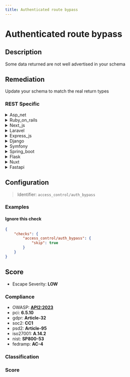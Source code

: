 ```yaml
---
title: Authenticated route bypass
---
```


# Authenticated route bypass

## Description

Some data returned are not well advertised in your schema


## Remediation

Update your schema to match the real return types



### REST Specific

<details>
    <summary>Asp_net</summary>

Ensure that all routes in the ASP.NET application are properly authenticated by implementing and enforcing authentication checks. Use the [Authorize] attribute on controllers and actions to restrict access to authenticated users. Additionally, review and update the routing configuration to prevent unauthorized access to sensitive data. Regularly audit your route authorization logic to ensure it aligns with your security policies.

</details>

<details>
    <summary>Ruby_on_rails</summary>

Ensure proper authorization checks are in place for each controller action. Use before_action callbacks in your controllers to verify that the current user is permitted to access the route. Additionally, consider using a robust authorization framework like Pundit or CanCanCan to manage permissions more effectively.

</details>

<details>
    <summary>Next_js</summary>

Ensure all routes are properly authenticated by implementing middleware that verifies user credentials or tokens before processing requests. Use Next.js API routes with built-in or custom authentication checks, and consistently apply these checks across all endpoints to prevent unauthorized access.

</details>

<details>
    <summary>Laravel</summary>

Ensure that all routes are properly protected by middleware that checks for authentication and authorization. Use Laravel's built-in authentication guards and gate features to control access to routes. Regularly audit your routes file to ensure that new routes adhere to the security policies.

</details>

<details>
    <summary>Express_js</summary>

Ensure all routes are protected with appropriate middleware that verifies authentication and authorization. Update route handlers to check for user credentials and permissions before processing requests. Regularly audit your route configurations to prevent bypass vulnerabilities.

</details>

<details>
    <summary>Django</summary>

Ensure that all views that handle sensitive data require proper authentication by using Django's built-in decorators such as @login_required for function-based views or LoginRequiredMixin for class-based views. Additionally, validate that all routes correctly check user permissions and that the Django ORM queries are properly scoped to the authenticated user to prevent unauthorized access.

</details>

<details>
    <summary>Symfony</summary>

Ensure that all routes in the Symfony application are properly secured by implementing access controls. Use the 'security.yaml' configuration file to define access rules and apply appropriate authentication checks before granting access to sensitive routes. Additionally, validate and sanitize all user inputs to prevent unauthorized data exposure.

</details>

<details>
    <summary>Spring_boot</summary>

Ensure that all routes are properly secured by configuring Spring Security to authenticate and authorize requests. Use method-level security with annotations like @PreAuthorize to protect controller methods based on roles or permissions. Regularly review your security configuration to prevent bypasses.

</details>

<details>
    <summary>Flask</summary>

Ensure all Flask routes that require authentication are properly protected by using decorators such as @login_required. Verify that the user is authenticated and authorized to access the route before processing the request. Additionally, review and update route permissions regularly to prevent unauthorized access.

</details>

<details>
    <summary>Nuxt</summary>

Ensure all routes are properly authenticated by implementing middleware that verifies user credentials before granting access to any sensitive data or actions. Regularly review and update route permissions to align with the principle of least privilege.

</details>

<details>
    <summary>Fastapi</summary>

Ensure that all routes in the FastAPI application require proper authentication by using dependency injection to incorporate security dependencies into the path operation functions. Additionally, validate that the OpenAPI schema generated by FastAPI accurately reflects all route parameters and responses to prevent undocumented access.

</details>

## Configuration

> Identifier: `access_control/auth_bypass`



### Examples



#### Ignore this check

```json
{
    "checks": {
        "access_control/auth_bypass": {
            "skip": true
        }
    }
}
```




## Score

- Escape Severity: **<span className="low-severity">LOW</span>**

### Compliance

- OWASP: **[API2:2023](https://github.com/OWASP/API-Security/blob/master/editions/2023/en/0xa2-broken-authentication.md)**
- pci: **6.5.10**
- gdpr: **Article-32**
- soc2: **CC1**
- psd2: **Article-95**
- iso27001: **A.14.2**
- nist: **SP800-53**
- fedramp: **AC-4**

### Classification






### Score





